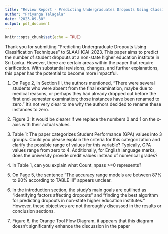 ---
title: "Review Report - Predicting Undergraduates Dropouts Using Classification Techniques"
author: "Priyanga Talagala"
date: "2023-09-30"
output: pdf_document
---

```{r setup, include=FALSE}
knitr::opts_chunk$set(echo = TRUE)
```





Thank you for submitting "Predicting Undergraduate Dropouts Using Classification Techniques" to SLAAI-ICAI-2023. This paper aims to predict the number of student dropouts at a non-state higher education institute in Sri Lanka. However, there are certain areas within the paper that require clarification. With substantial revisions, changes, and further explanations, this paper has the potential to become more impactful.


1. On Page 2, in Section III, the authors mentioned, "There were several students who were absent from the final examination, maybe due to medical reasons, or perhaps they had already dropped out before the first end-semester examination; those instances have been renamed to zero." It's not very clear to me why the authors decided to rename these instances to zero.

2. Figure 3: It would be clearer if we replace the numbers 0 and 1 on the x-axis with their actual values.

3. Table 1: The paper categorizes Student Performance (GPA) values into 3 groups. Could you please explain the criteria for this categorization and clarify the possible range of values for this variable? Typically, GPA values range from zero to 4. Additionally, for English language marks, does the university provide credit values instead of numerical grades?

4. In Table 1, can you explain what Count_npass >=0 represents?

5. On Page 5, the sentence "The accuracy range models are between 87% to 90% according to TABLE III" appears unclear.

6. In the introduction section, the study's main goals are outlined as "identifying factors affecting dropouts" and "finding the best algorithm for predicting dropouts in non-state higher education institutes." However, these objectives are not thoroughly discussed in the results or conclusion sections.

7. Figure 6, the Orange Tool Flow Diagram, it appears that this diagram doesn't significantly enhance the discussion in the paper
